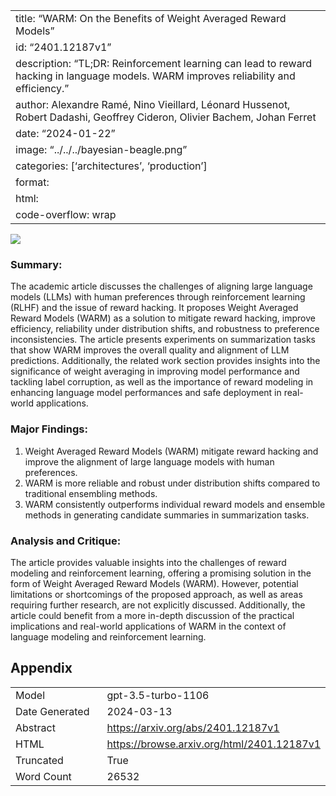 
---
title: "WARM: On the Benefits of Weight Averaged Reward Models"
id: "2401.12187v1"
description: "TL;DR: Reinforcement learning can lead to reward hacking in language models. WARM improves reliability and efficiency."
author: Alexandre Ramé, Nino Vieillard, Léonard Hussenot, Robert Dadashi, Geoffrey Cideron, Olivier Bachem, Johan Ferret
date: "2024-01-22"
image: "../../../bayesian-beagle.png"
categories: ['architectures', 'production']
format:
  html:
    code-overflow: wrap
---

![](../../../bayesian-beagle.png)

### Summary:

The academic article discusses the challenges of aligning large language models (LLMs) with human preferences through reinforcement learning (RLHF) and the issue of reward hacking. It proposes Weight Averaged Reward Models (WARM) as a solution to mitigate reward hacking, improve efficiency, reliability under distribution shifts, and robustness to preference inconsistencies. The article presents experiments on summarization tasks that show WARM improves the overall quality and alignment of LLM predictions. Additionally, the related work section provides insights into the significance of weight averaging in improving model performance and tackling label corruption, as well as the importance of reward modeling in enhancing language model performances and safe deployment in real-world applications.

### Major Findings:
1. Weight Averaged Reward Models (WARM) mitigate reward hacking and improve the alignment of large language models with human preferences.
2. WARM is more reliable and robust under distribution shifts compared to traditional ensembling methods.
3. WARM consistently outperforms individual reward models and ensemble methods in generating candidate summaries in summarization tasks.

### Analysis and Critique:
The article provides valuable insights into the challenges of reward modeling and reinforcement learning, offering a promising solution in the form of Weight Averaged Reward Models (WARM). However, potential limitations or shortcomings of the proposed approach, as well as areas requiring further research, are not explicitly discussed. Additionally, the article could benefit from a more in-depth discussion of the practical implications and real-world applications of WARM in the context of language modeling and reinforcement learning.

## Appendix

|          |          |
|----------|----------|
| Model     | gpt-3.5-turbo-1106       |
| Date Generated     | 2024-03-13       |
| Abstract | [https://arxiv.org/abs/2401.12187v1](https://arxiv.org/abs/2401.12187v1)        |
| HTML     | [https://browse.arxiv.org/html/2401.12187v1](https://browse.arxiv.org/html/2401.12187v1)       |
| Truncated       | True       |
| Word Count       | 26532       |